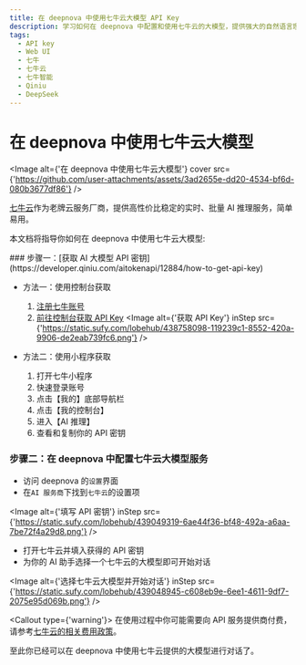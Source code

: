 ```yaml
---
title: 在 deepnova 中使用七牛云大模型 API Key
description: 学习如何在 deepnova 中配置和使用七牛云的大模型，提供强大的自然语言理解和生成能力。
tags:
  - API key
  - Web UI
  - 七牛
  - 七牛云
  - 七牛智能
  - Qiniu
  - DeepSeek
---
```


# 在 deepnova 中使用七牛云大模型

<Image alt={'在 deepnova 中使用七牛云大模型'} cover src={'https://github.com/user-attachments/assets/3ad2655e-dd20-4534-bf6d-080b3677df86'} />

[七牛云](https://www.qiniu.com)作为老牌云服务厂商，提供高性价比稳定的实时、批量 AI 推理服务，简单易用。

本文档将指导你如何在 deepnova 中使用七牛云大模型:

<Steps>
  ### 步骤一：[获取 AI 大模型 API 密钥](https://developer.qiniu.com/aitokenapi/12884/how-to-get-api-key)

  - 方法一：使用控制台获取

    1. [注册七牛账号](https://s.qiniu.com/umqq6n?ref=developer.qiniu.com\&s_path=%2Faitokenapi%2F12884%2Fhow-to-get-api-key)
    2. [前往控制台获取 API Key](https://portal.qiniu.com/ai-inference/api-key)
       <Image alt={'获取 API Key'} inStep src={'https://static.sufy.com/lobehub/438758098-119239c1-8552-420a-9906-de2eab739fc6.png'} />

  - 方法二：使用小程序获取
    1. 打开七牛小程序
    2. 快速登录账号
    3. 点击【我的】底部导航栏
    4. 点击【我的控制台】
    5. 进入【AI 推理】
    6. 查看和复制你的 API 密钥

  ### 步骤二：在 deepnova 中配置七牛云大模型服务

  - 访问 deepnova 的`设置`界面
  - 在`AI 服务商`下找到`七牛云`的设置项

  <Image alt={'填写 API 密钥'} inStep src={'https://static.sufy.com/lobehub/439049319-6ae44f36-bf48-492a-a6aa-7be72f4a29d8.png'} />

  - 打开七牛云并填入获得的 API 密钥
  - 为你的 AI 助手选择一个七牛云的大模型即可开始对话

  <Image alt={'选择七牛云大模型并开始对话'} inStep src={'https://static.sufy.com/lobehub/439048945-c608eb9e-6ee1-4611-9df7-2075e95d069b.png'} />

  <Callout type={'warning'}>
    在使用过程中你可能需要向 API 服务提供商付费，请参考[七牛云的相关费用政策](https://developer.qiniu.com/aitokenapi/12898/ai-token-api-pricing)。
  </Callout>
</Steps>

至此你已经可以在 deepnova 中使用七牛云提供的大模型进行对话了。
